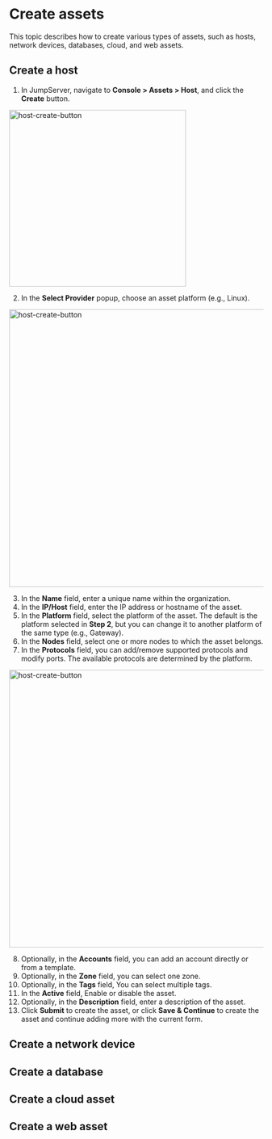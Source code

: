 # Create assets

This topic describes how to create various types of assets, such as hosts, network devices, databases, cloud, and web assets.

## Create a host
1. In JumpServer, navigate to **Console > Assets > Host**, and click the **Create** button.
<img src="/images/docs/admin-guides/host-create-button.png" alt="host-create-button" width="350"/>

2. In the **Select Provider** popup, choose an asset platform (e.g., Linux).
<img src="/images/docs/admin-guides/select-provider.png" alt="host-create-button" width="550"/>

3. In the **Name** field, enter a unique name within the organization.
4. In the **IP/Host** field, enter the IP address or hostname of the asset.
5. In the **Platform** field, select the platform of the asset. The default is the platform selected in **Step 2**, but you can change it to another platform of the same type (e.g., Gateway).
6. In the **Nodes** field, select one or more nodes to which the asset belongs.
7. In the **Protocols** field, you can add/remove supported protocols and modify ports. The available protocols are determined by the platform.
<img src="/images/docs/admin-guides/protocols.png" alt="host-create-button" width="550"/>

8. Optionally, in the **Accounts** field, you can add an account directly or from a template.
9. Optionally, in the **Zone** field, you can select one zone.
10. Optionally, in the **Tags** field, You can select multiple tags.
11. In the **Active** field, Enable or disable the asset.
12. Optionally, in the **Description** field, enter a description of the asset.
13. Click **Submit** to create the asset, or click **Save & Continue** to create the asset and continue adding more with the current form.

## Create a network device
## Create a database
## Create a cloud asset
## Create a web asset